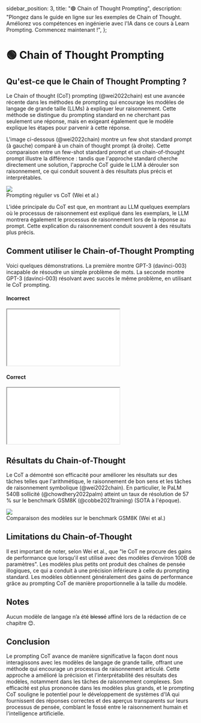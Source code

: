   sidebar_position: 3,
  title: "🟢 Chain of Thought Prompting",
  description: "Plongez dans le guide en ligne sur les exemples de Chain of Thought. Améliorez vos compétences en ingénierie avec l'IA dans ce cours à Learn Prompting. Commencez maintenant !",
};

# 🟢 Chain of Thought Prompting

## Qu'est-ce que le Chain of Thought Prompting ?

Le Chain of thought (CoT) prompting (@wei2022chain) est une avancée récente dans les méthodes de prompting 
qui encourage les modèles de langage de grande taille (LLMs) à expliquer leur raisonnement.
Cette méthode se distingue du prompting standard en ne cherchant pas seulement une réponse,
mais en exigeant également que le modèle explique les étapes pour parvenir à cette réponse.

L'image ci-dessous (@wei2022chain) montre un <Term term="few shot standard prompt">
few shot standard prompt</Term> (à gauche) comparé à un chain of thought prompt (à droite). Cette comparaison entre un few-shot standard prompt et un chain-of-thought prompt
illustre la différence : tandis que l'approche standard cherche directement une solution,
l'approche CoT guide le LLM à dérouler son raisonnement,
ce qui conduit souvent à des résultats plus précis et interprétables.

<div style={{ textAlign: "center" }}>
  <Image
    src="/docs/assets/basics/chain_of_thought_example.webp"
    width={1788}
    height={900}
    style={{ width: "750px", margin: "auto" }}
  />
</div>

<div style={{ textAlign: "center" }}>Prompting régulier vs CoT (Wei et al.)</div>

L'idée principale du CoT est que, en montrant au LLM quelques <Term term="exemplars">exemplars</Term> où le processus de raisonnement
est expliqué dans les exemplars, le LLM montrera également le processus de raisonnement
lors de la réponse au prompt. Cette explication du raisonnement conduit souvent à des
résultats plus précis.

## Comment utiliser le Chain-of-Thought Prompting

Voici quelques démonstrations. La première montre GPT-3 (davinci-003)
incapable de résoudre un simple problème de mots. La seconde montre GPT-3 (davinci-003) résolvant avec succès le même problème, en utilisant le CoT prompting.

#### Incorrect

<iframe
  src="iframelink1"
  style={{
    width: "100%",
    height: "500px",
    border: "0",
    borderRadius: "4px",
    overflow: "hidden",
  }}
  sandbox="allow-forms allow-modals allow-popups allow-presentation allow-same-origin allow-scripts"
></iframe>

#### Correct

<iframe
  src="iframelink2"
  style={{
    width: "100%",
    height: "500px",
    border: "0",
    borderRadius: "4px",
    overflow: "hidden",
  }}
  sandbox="allow-forms allow-modals allow-popups allow-presentation allow-same-origin allow-scripts"
></iframe>

## Résultats du Chain-of-Thought

Le CoT a démontré son efficacité pour améliorer les résultats sur des tâches telles que
l'arithmétique, le raisonnement de bon sens et les tâches de raisonnement symbolique (@wei2022chain).
En particulier, le PaLM 540B sollicité (@chowdhery2022palm) atteint un taux de résolution
de 57 % sur le benchmark GSM8K (@cobbe2021training) (SOTA à l'époque).

<div style={{ textAlign: "center" }}>
  <Image
    src="/docs/assets/intermediate/prompted_palm.webp"
    width={798}
    height={774}
    style={{ width: "300px", margin: "auto" }}
  />
</div>

<div style={{ textAlign: "center" }}>
  Comparaison des modèles sur le benchmark GSM8K (Wei et al.)
</div>

## Limitations du Chain-of-Thought

Il est important de noter, selon Wei et al., que "le CoT ne procure des gains de performance que lorsqu'il est utilisé avec des modèles d’environ 100B de paramètres". Les modèles plus petits ont produit des chaînes de pensée illogiques, ce qui a conduit à une précision inférieure à celle du prompting standard. Les modèles obtiennent généralement des gains de performance grâce au prompting CoT de manière proportionnelle à la taille du modèle.

## Notes

Aucun modèle de langage n’a été ~~blessé~~ affiné lors de la rédaction de ce chapitre 😊.

## Conclusion

Le prompting CoT avance de manière significative la façon dont nous interagissons avec les modèles de langage de grande taille, offrant une méthode qui encourage un processus de raisonnement articulé.
Cette approche a amélioré la précision et l'interprétabilité des résultats des modèles, notamment dans les tâches de raisonnement complexes.
Son efficacité est plus prononcée dans les modèles plus grands, et le prompting CoT souligne le potentiel pour
le développement de systèmes d'IA qui fournissent des réponses correctes et des
aperçus transparents sur leurs processus de pensée, comblant le fossé entre le raisonnement humain et
l'intelligence artificielle.
